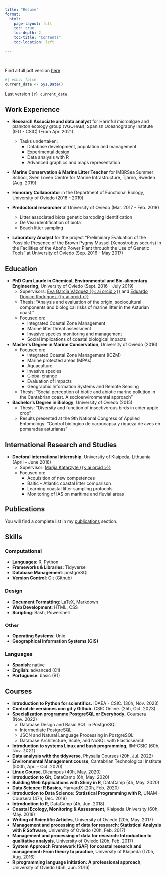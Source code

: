 ```yaml
---
title: "Resume"
format: 
  html: 
    page-layout: full
    toc: true
    toc-depth: 2
    toc-title: "Contents"
    toc-location: left

---
```

<br>

Find a full pdf version [here](CV.pdf).

```r
#| echo: false
current_date <- Sys.Date()
```

Last version `{r} current_date`

## Work Experience

- **Research Associate and data analyst** for Harmful microalgae and plankton ecology group (VGOHAB), Spanish Oceanography Institute (IEO - CSIC) (From Apr. 2021)
  - Tasks undertaken:
    - Database development, population and management
    - Experimental design
    - Data analysis with R
    - Advanced graphics and maps representation

- **Marine Conservation & Marine Litter Teacher** for IMBRSea Summer School, Sven Lovén Centre for Marine Infrastructure, Tjärnö, Sweden (Aug. 2019)

- **Honorary Collaborator** in the Department of Functional Biology, University of Oviedo (2018 - 2019)

- **Predoctoral researcher** at University of Oviedo (Mar. 2017 - Feb. 2018)
  - Litter associated biota genetic barcoding identification
  - De Visu identification of biota
  - Beach litter sampling

- **Laboratory Analyst** for the project "Preliminary Evaluation of the Possible Presence of the Brown Pygmy Mussel (Xenostrobus securis) in the Facilities of the Aboño Power Plant through the Use of Genetic Tools" at University of Oviedo (Sep. 2016 - May 2017)

## Education

- **PhD Cum Laude in Chemical, Environmental and Bio-alimentary Engineering**, University of Oviedo (Sept. 2016 – July 2019)
  - Supervisors: [Eva García Vázquez {{< ai orcid >}}](https://orcid.org/0000-0002-8429-838X) and [Eduardo Dopico Rodríguez {{< ai orcid >}}](https://orcid.org/0000-0001-6777-5407)
  - Thesis: "Analysis and evaluation of the origin, sociocultural components and biological risks of marine litter in the Asturian coast."
  - Focused on:
    - Integrated Coastal Zone Management
    - Marine litter threat assessment
    - Invasive species monitoring and management
    - Social implications of coastal biological impacts  

- **Master‘s Degree in Marine Conservation**, University of Oviedo (2016)
  - Focused on:
    - Integrated Coastal Zone Management (ICZM)
    - Marine protected areas (MPAs)
    - Aquaculture
    - Invasive species
    - Global change
    - Evaluation of Impacts
    - Geographic Information Systems and Remote Sensing
  - Thesis: "Social perception of biotic and abiotic marine pollution in the Cantabrian coast. A socioenvironmental approach"  

- **Bachelor‘s Degree in Biology**, University of Oviedo (2015)
  - Thesis: "Diversity and function of insectivorous birds in cider apple crop"
  - Results presented at the 9th National Congress of Applied Entomology: "Control biológico de carpocapsa y riqueza de aves en pomaradas asturianas"

## International Research and Studies

- **Doctoral international internship**, University of Klaipeda, Lithuania (April – June 2018)
  - Supervisor: [Marija Katarzyte {{< ai orcid >}}](https://orcid.org/0000-0001-7751-3187)
  - Focused on:
    - Acquisition of new competences
    - Baltic – Atlantic coastal litter comparison
    - Learning coastal litter sampling protocols
    - Monitoring of IAS on maritime and fluvial areas

## Publications

You will find a complete list in my [publications](../about/publications.html) section.

## Skills

### Computational
- **Languages**: R, Python
- **Frameworks & Libraries**: Tidyverse
- **Database Management**: postgreSQL
- **Version Control**: Git (Github)

### Design
- **Document Formatting**: LaTeX, Markdown
- **Web Development**: HTML, CSS
- **Scripting**: Bash, Powershell

### Other
- **Operating Systems**: Unix
- **Geographical Information Systems (GIS)**


### Languages
- **Spanish**: native
- **English**: advanced (C1)
- **Portuguese**: basic (B1)

## Courses

- **Introduction to Python for scientifics.** IDAEA - CSIC. (30h, Nov. 2023)
- **Control de versiones con git y Github.** CSIC Online. (25h, Oct. 2023)
- [**Specialization programme PostgreSQL or Everybody**](https://coursera.org/verify/specialization/8K49JLXK424D), Coursera (Nov. 2022)
  - Database Design and Basic SQL in PostgreSQL
  - Intermediate PostgreSQL
  - JSON and Natural Language Processing in PostgreSQL
  - Database Architecture, Scale, and NoSQL with Elasticsearch
- **Introduction to systems Linux and bash programming**, IIM-CSIC (60h, Nov. 2022)
- **Data analysis with the tidyverse**, Physalia Courses (20h, Jul. 2022)
- **Environmental Management course**, Cantabrian Technological Institute (500h, Apr. – Oct. 2020)
- **Linux Course**, Dicampus (40h, May. 2020)
- **Introduction to Git**, DataCamp (6h, May. 2020)
- **Building Web Applications with Shiny in R**, DataCamp (4h, May. 2020)
- **Data Science: R Basics**, HarvardX (20h, Feb. 2020)
- **Introduction to Data Science: Statistical Programming with R**, UNAM – Coursera (47h, Dec. 2019)
- **Introduction to R**, DataCamp (4h, Jun. 2018)
- **Coastal Ecology, Monitoring & Assessment**, Klaipeda University (60h, May. 2018)
- **Writing of Scientific Articles**, University of Oviedo (20h, May. 2017)
- **Management and processing of data for research: Statistical Analysis with R Software**, University of Oviedo (20h, Feb. 2017)
- **Management and processing of data for research: Introduction to qualitative analysis**, University of Oviedo (20h, Feb. 2017)
- **System Approach Framework (SAF) for coastal research and management: From theory to practice**, University of Klaipeda (170h, Aug. 2016)
- **R programming language initiation: A professional approach**, University of Oviedo (45h, Jun. 2016)
